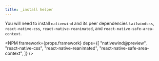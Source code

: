 ```yaml
---
title: _install helper
---
```



You will need to install `nativewind` and its peer dependencies `tailwindcss`, `react-native-css`, `react-native-reanimated`, and `react-native-safe-area-context`.

<NPM
  framework={props.framework}
  deps={[
    "nativewind@preview",
    "react-native-css",
    "react-native-reanimated",
    "react-native-safe-area-context",
  ]}
/>
